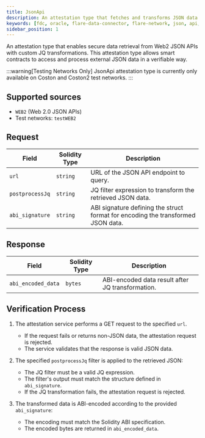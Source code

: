 ```yaml
---
title: JsonApi
description: An attestation type that fetches and transforms JSON data from web APIs using JQ transformations.
keywords: [fdc, oracle, flare-data-connector, flare-network, json, api, web2]
sidebar_position: 1
---
```


An attestation type that enables secure data retrieval from Web2 JSON APIs with custom JQ transformations. This attestation type allows smart contracts to access and process external JSON data in a verifiable way.

:::warning[Testing Networks Only]
JsonApi attestation type is currently only available on Coston and Coston2 test networks.
:::

## Supported sources

- `WEB2` (Web 2.0 JSON APIs)
- Test networks: `testWEB2`

## Request

| Field           | Solidity Type | Description                                                                      |
| --------------- | ------------- | -------------------------------------------------------------------------------- |
| `url`           | `string`      | URL of the JSON API endpoint to query.                                           |
| `postprocessJq` | `string`      | JQ filter expression to transform the retrieved JSON data.                       |
| `abi_signature` | `string`      | ABI signature defining the struct format for encoding the transformed JSON data. |

## Response

| Field              | Solidity Type | Description                                      |
| ------------------ | ------------- | ------------------------------------------------ |
| `abi_encoded_data` | `bytes`       | ABI-encoded data result after JQ transformation. |

## Verification Process

1. The attestation service performs a GET request to the specified `url`.

   - If the request fails or returns non-JSON data, the attestation request is rejected.
   - The service validates that the response is valid JSON data.

2. The specified `postprocessJq` filter is applied to the retrieved JSON:

   - The JQ filter must be a valid JQ expression.
   - The filter's output must match the structure defined in `abi_signature`.
   - If the JQ transformation fails, the attestation request is rejected.

3. The transformed data is ABI-encoded according to the provided `abi_signature`:
   - The encoding must match the Solidity ABI specification.
   - The encoded bytes are returned in `abi_encoded_data`.
